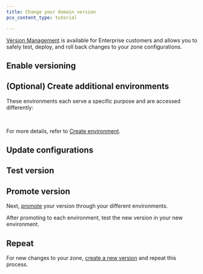 ```yaml
---
title: Change your domain version
pcx_content_type: tutorial

---
```



[Version Management](/version-management/) is available for Enterprise customers and allows you to safely test, deploy, and roll back changes to your zone configurations.


## Enable versioning


<Render file="enable-versioning" product="version-management" />


## (Optional) Create additional environments

<Render file="enable-default-creation" product="version-management" />

These environments each serve a specific purpose and are accessed differently: <Render file="environment-defaults" product="version-management" />

<Render file="create-environment-situation" product="version-management" /> <br/>

For more details, refer to [Create environment](/version-management/how-to/environments/#create-environment).


## Update configurations

<Render file="edit-version" product="version-management" />

## Test version

<Render file="test-version" product="version-management" />

## Promote version


Next, [promote](/version-management/how-to/environments/#change-environment-version) your version through your different environments.

<Render file="promote-version" product="version-management" />

After promoting to each environment, test the new version in your new environment.

## Repeat

For new changes to your zone, [create a new version](/version-management/how-to/versions/#create-version) and repeat this process.


